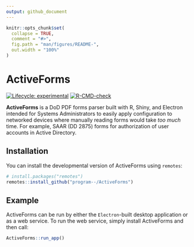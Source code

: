 ```yaml
---
output: github_document
---
```


<!-- README.md is generated from README.Rmd. Please edit that file -->

```r
knitr::opts_chunk$set(
  collapse = TRUE,
  comment = "#>",
  fig.path = "man/figures/README-",
  out.width = "100%"
)
```

# ActiveForms

<!-- badges: start -->
[![Lifecycle: experimental](https://img.shields.io/badge/lifecycle-experimental-orange.svg)](https://lifecycle.r-lib.org/articles/stages.html#experimental)
[![R-CMD-check](https://github.com/program--/ActiveForms/workflows/R-CMD-check/badge.svg)](https://github.com/program--/ActiveForms/actions)
<!-- badges: end -->

**ActiveForms** is a DoD PDF forms parser built with R, Shiny, and Electron intended for Systems Administrators to easily apply configuration to networked devices
where manually reading forms would take *too much* time. For example, SAAR (DD 2875) forms for authorization of user accounts in Active Directory.

## Installation

You can install the developmental version of ActiveForms using `remotes`:

``` r
# install.packages("remotes")
remotes::install_github("program--/ActiveForms")
```

## Example

ActiveForms can be run by either the `Electron`-built desktop application or as a web service.
To run the web service, simply install ActiveForms and then call:

``` r
ActiveForms::run_app()
```

